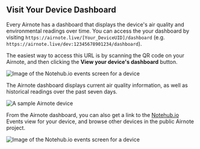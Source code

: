 ## Visit Your Device Dashboard

Every Airnote has a dashboard that displays the device's air quality and environmental
readings over time. You can access the your dashboard by visiting
`https://airnote.live/[Your_DeviceUID]/dashboard`
(e.g. `https://airnote.live/dev:12345678901234/dashboard`).

The easiest way to access this URL is by scanning the QR code on your Airnote,
and then clicking the **View your device's dashboard** button.

![Image of the Notehub.io events screen for a device](/images/guides/airnote/dashboard-link.png)

The Airnote dashboard displays current air quality information, as well as historical readings
over the past seven days.

![A sample Airnote device](/images/guides/airnote/dashboard.png)

From the Airnote dashboard, you can also get a link to the [Notehub.io](https://notehub.io)
Events view for your device, and browse other devices in the public Airnote project.

![Image of the Notehub.io events screen for a device](/images/guides/airnote/eventspage.png)
